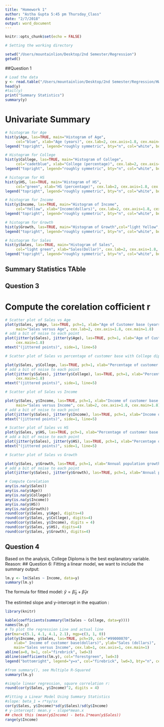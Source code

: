 ```yaml
---
title: "Homework 1"
author: "Astha Gupta 5:45 pm Thursday_Class"
date: "2/7/2018"
output: word_document
---
```


```r
knitr::opts_chunk$set(echo = FALSE)
```


```r
# Setting the working directory

setwd("/Users/mountainlion/Desktop/2nd Semester/Regression")
getwd() 
```

##Question 1
```r
# Load the data
y <- read.table("/Users/mountainlion/Desktop/2nd Semester/Regression/HW1/Sporting.csv", header=TRUE, sep=",", stringsAsFactors=FALSE)
head(y)
#tail(y)
print("Summary Statistics")
summary(y)
```
# Univariate Summary

```r
# histogram for Age
hist(y$Age, las=TRUE, main="Histogram of Age",
     col="blue", xlab="Age (years)", cex.lab=2, cex.axis=1.8, cex.main=1.8)
legend("topright", legend="roughly symmetric", bty="n", col="white", border="white", cex=1.5)	

# Histogram for College
hist(y$College, las=TRUE, main="Histogram of College",
     col="cadetblue", xlab="College (percentage)", cex.lab=2, cex.axis=1.8, cex.main=1.8)
legend("topright", legend="roughly symmetric", bty="n", col="white", border="white", cex=1.5)	

# histogram for HS
hist(y$HS, las=TRUE, main="Histogram of HS",
     col="green", xlab="HS (percentage)", cex.lab=2, cex.axis=1.8, cex.main=1.8)
legend("topright", legend="roughly symmetric", bty="n", col="white", border="white", cex=1.5)	

# histogram for Income
hist(y$Income, las=TRUE, main="Histogram of Income",
     col="Yellow", xlab="Income(dollars)", cex.lab=2, cex.axis=1.8, cex.main=1.8)
legend("topright", legend="roughly symmetric", bty="n", col="white", border="white", cex=1.5)	

# histogram for Growth
hist(y$Growth, las=TRUE, main="Histogram of Growth",col="light Yellow", xlab="Growth(percentage/year)", cex.lab=2, cex.axis=1.8, cex.main=1.8)
legend("topright", legend="roughly symmetric", bty="n", col="white", border="white", cex=1.5)	

# histogram for Sales
hist(y$Sales, las=TRUE, main="Histogram of Sales",
     col="light green", xlab="Sales(Dollar)", cex.lab=2, cex.axis=1.8, cex.main=1.8)
legend("topright", legend="roughly symmetric", bty="n", col="white", border="white", cex=1.5)	
```

## Summary Statistics TAble



## Question 3

# Compute the corelation cofficient r
```r

# Scatter plot of Sales vs Age
plot(y$Sales, y$Age, las=TRUE, pch=1, xlab="Age of Customer base (years)", ylab="Sales (dollars)",
     main="Sales versus Age", cex.lab=2, cex.axis=1.8, cex.main=1.8)
# add a bit of noise to each point
plot(jitter(y$Sales), jitter(y$Age), las=TRUE, pch=1, xlab="Age of Customer base (years)", ylab="Sales(dollars)", main="A.Sales versus Age", cex.lab=2, cex.axis=1.8, 
     cex.main=1.8)
mtext("(jittered points)", side=1, line=5)

# Scatter plot of Sales vs percentage of customer base with College diploma

plot(y$Sales, y$College, las=TRUE, pch=1, xlab="Percentage of customer base with a college diploma (percentage)", ylab="Sales (dollars)",main="Sales versus college diploma", cex.lab=2, cex.axis=1.8, cex.main=1.8)
# add a bit of noise to each point
plot(jitter(y$Sales), jitter(y$College), las=TRUE, pch=1, xlab="Percentage of customer base with a college diploma(percentage)", ylab="Sales(dollars)",main="Sales versus college diploma", cex.lab=2, cex.axis=1.8, 
     cex.main=1.8)
mtext("(jittered points)", side=1, line=5)

# Scatter plot of Sales vs Income

plot(y$Sales, y$Income, las=TRUE, pch=1, xlab="Income of customer base (Dollars)", ylab="Sales (dollars)",
     main="Sales versus Income", cex.lab=2, cex.axis=1.8, cex.main=1.8)
# add a bit of noise to each point
plot(jitter(y$Sales), jitter(y$Income), las=TRUE, pch=1, xlab="Income of customer base (years)", ylab="Sales(dollars)",main="Sales versus Income", cex.lab=2, cex.axis=1.8, cex.main=1.8)
mtext("(jittered points)", side=1, line=5)

# Scatter plot of Sales vs HS
plot(y$Sales, y$HS, las=TRUE, pch=1, xlab="Percentage of customer base with a high school diploma(Percentage)", ylab="Sales (dollars)",main="Sales versus HS", cex.lab=2, cex.axis=1.8, cex.main=1.8)
# add a bit of noise to each point
plot(jitter(y$Sales), jitter(y$HS), las=TRUE, pch=1, xlab="Percentage of customer base with a high school diploma(Percentage)", ylab="Sales(dollars)",main="Sales versus HS", cex.lab=2, cex.axis=1.8, cex.main=1.8)
mtext("(jittered points)", side=1, line=5)

# Scatter plot of Sales vs Growth

plot(y$Sales, y$Growth, las=TRUE, pch=1, xlab="Annual population growth rate of customer base over the past 10 years (Percentage/year)", ylab="Sales (dollars)",main="Sales versus Growth", cex.lab=2, cex.axis=1.8, cex.main=1.8)
# add a bit of noise to each point
plot(jitter(y$Sales), jitter(y$Growth), las=TRUE, pch=1, xlab="Annual population growth rate of customer base over the past 10 years (Percentage/year)", ylab="Sales(dollars)",main="Sales versus Growth", cex.lab=2, cex.axis=1.8, cex.main=1.8)

# Compute Corelation
any(is.na(y$Sales))
any(is.na(y$Age))
any(is.na(y$College))
any(is.na(y$Income))
any(is.na(y$HS))
any(is.na(y$Growth))
round(cor(y$Sales, y$Age), digits=4)
round(cor(y$Sales, y$College), digits=4)
round(cor(y$Sales, y$Income), digits = 4)
round(cor(y$Sales, y$HS), digits=4)
round(cor(y$Sales, y$Growth), digits=4)
```
## Question 4

Based on the analysis, College Diploma is the best explanatory variable.
Reason:
## Question 6:
Fitting a linear model, we want to include the summary output:
```r
lm.y <- lm(Sales ~ Income, data=y)
summary(lm.y)
```
The formula for fitted model:
$\hat y  =\hat\beta_0 + \hat\beta_1 x$
 
The estimted slope and y-intercept in the equation :
```r
library(knitr)

kable(coefficients(summary(lm(Sales ~ College, data=y))))
names(lm.y)
# To plot the regression Line and actual line
par(mar=c(5.1, 4.1, 4.1, 2.1), mgp=c(3, 1, 0))
plot(y$Income, y$Sales, las=TRUE, pch=19, col="#99000070", 
	xlab=" Income of customer base(dollars)", ylab="Sales (dollars)",
	main="Sales versus Income", cex.lab=1, cex.axis=1, cex.main=1)
abline(a=0, b=1, col="firebrick", lwd=3)
abline(coefficients(lm.y), col="forestgreen", lwd=3)
legend("bottomright", legend="y=x", col="firebrick", lwd=3, bty="n", cex=1.5)

#from summary(), see Multiple R-Squared
summary(lm.y) 

#simple linear regression, square correlation r:
round(cor(y$Sales, y$Income)^2, digits = 4)

#Fitting a Linear Model Using Summary Statistics
#slope: beta_1 = r*sy/sx
cor(y$Sales, y$Income)*sd(y$Sales)/sd(y$Income)
# y-intercept: mean.y - slope*mean.x
## check this (mean(y$Income) - beta.1*mean(y$Sales))
range(y$Income)



```